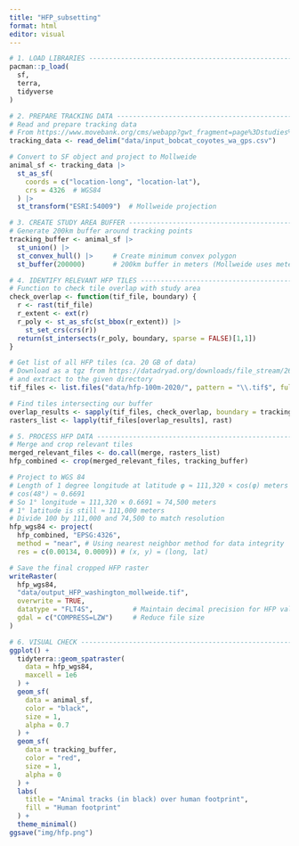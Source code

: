 ```yaml
---
title: "HFP_subsetting"
format: html
editor: visual
---
```


```r

# 1. LOAD LIBRARIES ------------------------------------------------------------
pacman::p_load(
  sf,
  terra,
  tidyverse
)

# 2. PREPARE TRACKING DATA -----------------------------------------------------
# Read and prepare tracking data
# From https://www.movebank.org/cms/webapp?gwt_fragment=page%3Dstudies%2Cpath%3Dstudy2636372210
tracking_data <- read_delim("data/input_bobcat_coyotes_wa_gps.csv")

# Convert to SF object and project to Mollweide
animal_sf <- tracking_data |>
  st_as_sf(
    coords = c("location-long", "location-lat"),
    crs = 4326  # WGS84
  ) |>
  st_transform("ESRI:54009")  # Mollweide projection

# 3. CREATE STUDY AREA BUFFER --------------------------------------------------
# Generate 200km buffer around tracking points
tracking_buffer <- animal_sf |>
  st_union() |>
  st_convex_hull() |>     # Create minimum convex polygon
  st_buffer(200000)       # 200km buffer in meters (Mollweide uses meters)

# 4. IDENTIFY RELEVANT HFP TILES -----------------------------------------------
# Function to check tile overlap with study area
check_overlap <- function(tif_file, boundary) {
  r <- rast(tif_file)
  r_extent <- ext(r)
  r_poly <- st_as_sfc(st_bbox(r_extent)) |> 
    st_set_crs(crs(r))
  return(st_intersects(r_poly, boundary, sparse = FALSE)[1,1])
}

# Get list of all HFP tiles (ca. 20 GB of data)
# Download as a tgz from https://datadryad.org/downloads/file_stream/2679334 
# and extract to the given directory
tif_files <- list.files("data/hfp-100m-2020/", pattern = "\\.tif$", full.names = TRUE)

# Find tiles intersecting our buffer
overlap_results <- sapply(tif_files, check_overlap, boundary = tracking_buffer)
rasters_list <- lapply(tif_files[overlap_results], rast)

# 5. PROCESS HFP DATA ----------------------------------------------------------
# Merge and crop relevant tiles
merged_relevant_files <- do.call(merge, rasters_list)
hfp_combined <- crop(merged_relevant_files, tracking_buffer)

# Project to WGS 84
# Length of 1 degree longitude at latitude φ ≈ 111,320 × cos(φ) meters
# cos(48°) ≈ 0.6691
# So 1° longitude ≈ 111,320 × 0.6691 ≈ 74,500 meters
# 1° latitude is still ≈ 111,000 meters
# Divide 100 by 111,000 and 74,500 to match resolution
hfp_wgs84 <- project(
  hfp_combined, "EPSG:4326",
  method = "near", # Using nearest neighbor method for data integrity
  res = c(0.00134, 0.0009)) # (x, y) = (long, lat)

# Save the final cropped HFP raster
writeRaster(
  hfp_wgs84,
  "data/output_HFP_washington_mollweide.tif",
  overwrite = TRUE,
  datatype = "FLT4S",          # Maintain decimal precision for HFP values
  gdal = c("COMPRESS=LZW")     # Reduce file size
)

# 6. VISUAL CHECK --------------------------------------------------------------
ggplot() +
  tidyterra::geom_spatraster(
    data = hfp_wgs84,
    maxcell = 1e6
  ) +
  geom_sf(
    data = animal_sf,
    color = "black",
    size = 1,
    alpha = 0.7
  ) +
  geom_sf(
    data = tracking_buffer,
    color = "red",
    size = 1,
    alpha = 0
  ) +  
  labs(
    title = "Animal tracks (in black) over human footprint",
    fill = "Human footprint"
  ) +
  theme_minimal()
ggsave("img/hfp.png")
```
